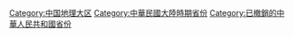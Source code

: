 [[Category:中国地理大区|Category:中国地理大区]]
[[Category:中華民國大陸時期省份|Category:中華民國大陸時期省份]]
[[Category:已撤銷的中華人民共和國省份|Category:已撤銷的中華人民共和國省份]]